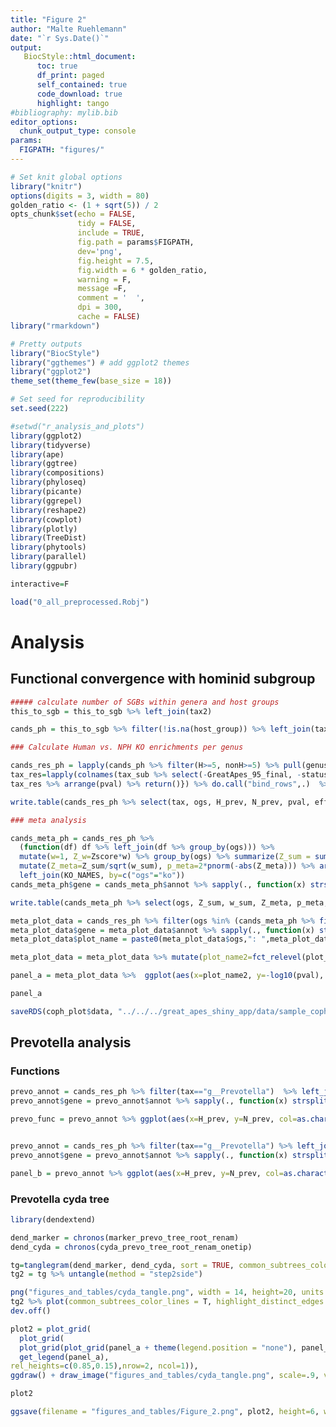```yaml
---
title: "Figure 2"
author: "Malte Ruehlemann"
date: "`r Sys.Date()`"
output:
   BiocStyle::html_document:
      toc: true
      df_print: paged
      self_contained: true
      code_download: true
      highlight: tango
#bibliography: mylib.bib
editor_options:
  chunk_output_type: console
params:
  FIGPATH: "figures/"
---
```


<style type="text/css">
.main-container {
  max-width: 1800px;
  margin-left: auto;
  margin-right: auto;
}
</style>

```r
# Set knit global options
library("knitr")
options(digits = 3, width = 80)
golden_ratio <- (1 + sqrt(5)) / 2
opts_chunk$set(echo = FALSE,
               tidy = FALSE,
               include = TRUE,
               fig.path = params$FIGPATH,
               dev='png',
               fig.height = 7.5,
               fig.width = 6 * golden_ratio,
               warning = F,
               message =F, 
               comment = '  ',
               dpi = 300,
               cache = FALSE)
library("rmarkdown")

# Pretty outputs
library("BiocStyle")
library("ggthemes") # add ggplot2 themes
library("ggplot2")
theme_set(theme_few(base_size = 18))

# Set seed for reproducibility
set.seed(222)
```

```r
#setwd("r_analysis_and_plots")
library(ggplot2)
library(tidyverse)
library(ape)
library(ggtree)
library(compositions)
library(phyloseq)
library(picante)
library(ggrepel)
library(reshape2)
library(cowplot)
library(plotly)
library(TreeDist)
library(phytools)
library(parallel)
library(ggpubr)

interactive=F

load("0_all_preprocessed.Robj")
```


# Analysis

## Functional convergence with hominid subgroup

```r

##### calculate number of SGBs within genera and host groups
this_to_sgb = this_to_sgb %>% left_join(tax2)

cands_ph = this_to_sgb %>% filter(!is.na(host_group)) %>% left_join(tax2) %>% filter(!is.na(genus)) %>% mutate(trait=gsub("[-]",".",genus)) %>% select(GreatApes_95_final,host_group,genus, family) %>% distinct %>% group_by(host_group, genus) %>% summarize(n=n()) %>% reshape2::dcast(genus ~ host_group, value.var="n", fill=0) %>% mutate(nonH=G+P)

### Calculate Human vs. NPH KO enrichments per genus

cands_res_ph = lapply(cands_ph %>% filter(H>=5, nonH>=5) %>% pull(genus), function(tt){tax_sub = this_to_sgb %>% filter(!is.na(host_group)) %>% filter(!is.na(genus)) %>% mutate(trait=gsub("[-]",".",genus)) %>% filter(genus==tt) %>% mutate(status=ifelse(host_group=="H","H","nonH"),presence=1) %>% select(GreatApes_95_final, status, ogs, presence) %>% distinct() %>% reshape2::dcast(GreatApes_95_final+status ~ ogs, value.var="presence", fill=0)
tax_res=lapply(colnames(tax_sub %>% select(-GreatApes_95_final, -status))[between(colMeans(tax_sub[,-1][,-1]),.1,.9)], function(x) return(list(ogs=x, H_prev=mean(tax_sub[tax_sub$status=="H",x]), N_prev=mean(tax_sub[tax_sub$status=="nonH",x]), pval=fisher.test(table(tax_sub$status, tax_sub[,x]))$p.value))) %>% do.call("bind_rows",.) %>% mutate(tax=tt)
tax_res %>% arrange(pval) %>% return()}) %>% do.call("bind_rows",.)  %>% mutate(effect=log2((H_prev+0.01)/(N_prev+0.01))) %>% mutate(Zscore=-qnorm(pval/2)*sign(effect), ogs=paste0("ko:",ogs)) %>% left_join(KO_NAMES, by=c("ogs"="ko")) 

write.table(cands_res_ph %>% select(tax, ogs, H_prev, N_prev, pval, effect, Zscore, annot), "figures_and_tables/Suppl_Table_S10_Results_Human.vs.NHP_KO_Tax.tsv", row.names = F, sep="\t")

### meta analysis

cands_meta_ph = cands_res_ph %>% 
  (function(df) df %>% left_join(df %>% group_by(ogs))) %>% 
  mutate(w=1, Z_w=Zscore*w) %>% group_by(ogs) %>% summarize(Z_sum = sum(Z_w), w_sum=sum(w^2)) %>% 
  mutate(Z_meta=Z_sum/sqrt(w_sum), p_meta=2*pnorm(-abs(Z_meta))) %>% arrange(Z_meta) %>% mutate(qval=p.adjust(p_meta)) %>% filter(w_sum>=5) %>% 
  left_join(KO_NAMES, by=c("ogs"="ko"))
cands_meta_ph$gene = cands_meta_ph$annot %>% sapply(., function(x) strsplit(x, split=";")[[1]][1] %>% unlist)

write.table(cands_meta_ph %>% select(ogs, Z_sum, w_sum, Z_meta, p_meta, q_meta = qval, gene, annot), "figures_and_tables/Suppl_Table_S11_Results_Human.vs.NPH_KO_Meta.tsv", row.names = F, sep="\t")

meta_plot_data = cands_res_ph %>% filter(ogs %in% (cands_meta_ph %>% filter(qval<0.05) %>% pull(ogs))) %>% left_join(tax2 %>% select(phylum, tax=genus) %>% distinct()) %>% select(ogs, pval, Zscore, tax, phylum)  %>% bind_rows(., cands_meta_ph %>% filter(qval<0.05) %>% select(ogs, pval=qval, Zscore=Z_meta) %>% mutate(tax="META", phylum=ifelse(Zscore < 0, "NHP", "Human"))) %>% distinct() %>% left_join(KO_NAMES, by=c("ogs"="ko"))
meta_plot_data$gene = meta_plot_data$annot %>% sapply(., function(x) strsplit(x, split=";")[[1]][1] %>% unlist)
meta_plot_data$plot_name = paste0(meta_plot_data$ogs,": ",meta_plot_data$gene)

meta_plot_data = meta_plot_data %>% mutate(plot_name2=fct_relevel(plot_name, meta_plot_data %>% filter(tax=="META") %>% select(plot_name, Zscore) %>% distinct() %>% mutate(rnk = rank(Zscore)) %>% pull(plot_name)) )

panel_a = meta_plot_data %>%  ggplot(aes(x=plot_name2, y=-log10(pval), col=phylum)) + geom_point(aes(shape=ifelse(tax=="META","META","TAX"), size=ifelse(tax=="META",2,1), alpha=ifelse(tax=="META",2,1))) + scale_size(range = c(1,2.5)) + scale_alpha(range = c(.3,1)) + geom_point(data=data.frame(plot_name2=meta_plot_data$plot_name[1], pval=1, tax="", phylum=""))  + scale_color_manual(values=c("#FF8C00","blue","white", phylumcols_df$col, "white"), breaks=c("NHP","Human", "", phylumcols_df$phylum)) + guides(size="none", shape="none") + theme(legend.position = "bottom", axis.text.y = element_text(size=8)) +  guides(colour = guide_legend(nrow = 3, title=""), alpha = "none") + ylab("") + scale_shape_manual(values=c(18,16)) + xlab("Function (KO)") + ylab("-log10(P)") + scale_y_continuous(expand=c(0,0)) + theme(axis.text.x = element_blank()) + ggrepel::geom_label_repel(data = . %>% filter(tax=="META") %>% group_by(sign(Zscore)) %>% slice_max(abs(Zscore), n=5), aes(label=plot_name), show.legend = F)

panel_a

saveRDS(coph_plot$data, "../../../great_apes_shiny_app/data/sample_coph_plot.Rds")


```

## Prevotella analysis

### Functions 

```r

prevo_annot = cands_res_ph %>% filter(tax=="g__Prevotella")  %>% left_join(tax2 %>% filter(genus %in% cands_res_ph$tax) %>% select(phylum, tax=genus) %>% distinct()) %>% mutate(qval=p.adjust(pval))  %>% arrange(Zscore) 
prevo_annot$gene = prevo_annot$annot %>% sapply(., function(x) strsplit(x, split=";")[[1]][1] %>% unlist)

prevo_func = prevo_annot %>% ggplot(aes(x=H_prev, y=N_prev, col=as.character(sign(Zscore)), shape=as.factor(qval<0.05))) + geom_point(aes(alpha=abs(Zscore))) + scale_shape_manual(values=c(21,16)) + coord_fixed() + ggrepel::geom_label_repel(data = . %>% mutate(dir=(Zscore>0)) %>% group_by(dir) %>% slice_max(abs(Zscore), n = 5), aes(label=gene)) + scale_y_continuous(limits=c(0,1),  breaks=c(0,0.5,1)) + scale_x_continuous(limits=c(0,1), breaks=c(0,0.5,1)) + xlab("Prevalence - Human") + ylab("Prevalence - NHP")  + scale_color_manual(values=c("#FF8C00","white","blue")) + theme(legend.position = "none") + geom_segment(x=0, xend=1, y=0, yend=1, col="lightgrey", lty=2) 


prevo_annot = cands_res_ph %>% filter(tax=="g__Prevotella") %>% left_join(tax2 %>% filter(genus %in% cands_res_ph$tax) %>% select(phylum, tax=genus) %>% distinct()) %>% mutate(qval=p.adjust(pval))  %>% arrange(Zscore) 
prevo_annot$gene = prevo_annot$annot %>% sapply(., function(x) strsplit(x, split=";")[[1]][1] %>% unlist)

panel_b = prevo_annot %>% ggplot(aes(x=H_prev, y=N_prev, col=as.character(sign(Zscore)), shape=as.factor(qval<0.05))) + geom_point(aes(alpha=abs(Zscore))) + scale_shape_manual(values=c(21,16)) + coord_fixed() + ggrepel::geom_label_repel(data = . %>% mutate(dir=(Zscore>0)) %>% group_by(dir) %>% slice_max(abs(Zscore), n = 5), aes(label=gene), nudge_y = .1, min.segment.length = 0) + scale_y_continuous(limits=c(0,1),  breaks=c(0,0.5,1)) + scale_x_continuous(limits=c(0,1), breaks=c(0,0.5,1)) + xlab("Prevalence - Human") + ylab("Prevalence - NHP")  + scale_color_manual(values=c("#FF8C00","white","blue")) + theme(legend.position = "none") + geom_segment(x=0, xend=1, y=0, yend=1, col="lightgrey", lty=2) 


```

### Prevotella cyda tree

```r
library(dendextend)

dend_marker = chronos(marker_prevo_tree_root_renam)
dend_cyda = chronos(cyda_prevo_tree_root_renam_onetip) 

tg=tanglegram(dend_marker, dend_cyda, sort = TRUE, common_subtrees_color_lines = T, highlight_distinct_edges  = FALSE, highlight_branches_lwd = FALSE, margin_inner=0, axes=F,columns_width=c(1,1,1), lab.cex = NA, lwd=2) 
tg2 = tg %>% untangle(method = "step2side") 

png("figures_and_tables/cyda_tangle.png", width = 14, height=20, units = "cm", res = 300)
tg2 %>% plot(common_subtrees_color_lines = T, highlight_distinct_edges  = FALSE, highlight_branches_lwd = FALSE, margin_inner=0.1, axes=F,columns_width=c(1,1,1), lab.cex = NA, lwd=2, edge.lwd=2, main_left = "GTDB Markers", main_right="cydA")
dev.off()


```

```r
plot2 = plot_grid(
  plot_grid(
  plot_grid(plot_grid(panel_a + theme(legend.position = "none"), panel_b, align="h", ncol=2, axis = "tb", labels=c("a","b")),
  get_legend(panel_a), 
rel_heights=c(0.85,0.15),nrow=2, ncol=1)),
ggdraw() + draw_image("figures_and_tables/cyda_tangle.png", scale=.9, valign = 1), rel_widths = c(7,3), ncol=2, labels=c("","c"))

plot2

ggsave(filename = "figures_and_tables/Figure_2.png", plot2, height=6, width=15, bg="white")

```
